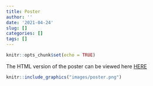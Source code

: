 ```yaml
---
title: Poster
author: ''
date: '2021-04-24'
slug: []
categories: []
tags: []
---
```


```r
knitr::opts_chunk$set(echo = TRUE)
```

The HTML version of the poster can be viewed here [HERE](https://isss608stock.netlify.app/VAA_Poster/VAAPoster.html)

```r
knitr::include_graphics("images/poster.png")
```

